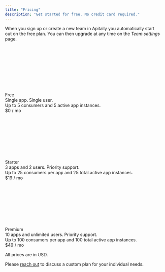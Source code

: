 ```yaml
---
title: "Pricing"
description: "Get started for free. No credit card required."
---
```


When you sign up or create a new team in Apitally you automatically start out on the free plan. You can then upgrade at any time on the _Team settings_ page.

<div className="not-prose ring-2 ring-transparent rounded-xl bg-white/50 border border-gray-100 shadow-gray-300/10 shadow-md overflow-hidden w-full">
  <div className="px-6 py-5 flex flex-row">
    <div>
      <svg
        className="h-8 w-8 bg-primary"
        style={{
          WebkitMaskImage:
            "url(https://mintlify.b-cdn.net/v6.4.0/duotone/feather.svg)",
          WebkitMaskRepeat: "no-repeat",
          WebkitMaskPosition: "center",
        }}
      />
    </div>
    <div className="ml-6">
      <div className="text-lg font-bold">Free</div>
      <div className="text-gray-600">Single app. Single user.</div>
      <div className="mt-2 text-xs text-gray-400">
        Up to 5 consumers and 5 active app instances.
      </div>
    </div>
    <div className="ml-auto whitespace-nowrap">
      <span className="text-2xl">$0</span>
      <span className="ml-1 text-sm text-gray-400">/ mo</span>
    </div>
  </div>
</div>

<div className="mt-4 not-prose ring-2 ring-transparent rounded-xl bg-white/50 border border-gray-100 shadow-gray-300/10 shadow-md overflow-hidden w-full">
  <div className="px-6 py-5 flex flex-row">
    <div>
      <svg
        className="h-8 w-8 bg-primary"
        style={{
          WebkitMaskImage:
            "url(https://mintlify.b-cdn.net/v6.4.0/duotone/rocket-launch.svg)",
          WebkitMaskRepeat: "no-repeat",
          WebkitMaskPosition: "center",
        }}
      />
    </div>
    <div className="ml-6">
      <div className="text-lg font-bold">Starter</div>
      <div className="text-gray-600">3 apps and 2 users. Priority support.</div>
      <div className="mt-2 text-xs text-gray-400">
        Up to 25 consumers per app and 25 total active app instances.
      </div>
    </div>
    <div className="ml-auto whitespace-nowrap">
      <span className="text-2xl">$19</span>
      <span className="ml-1 text-sm text-gray-400">/ mo</span>
    </div>
  </div>
</div>

<div className="mt-4 not-prose ring-2 ring-transparent rounded-xl bg-white/50 border border-gray-100 shadow-gray-300/10 shadow-md overflow-hidden w-full">
  <div className="px-6 py-5 flex flex-row">
    <div>
      <svg
        className="h-8 w-8 bg-primary"
        style={{
          WebkitMaskImage:
            "url(https://mintlify.b-cdn.net/v6.4.0/duotone/crown.svg)",
          WebkitMaskRepeat: "no-repeat",
          WebkitMaskPosition: "center",
        }}
      />
    </div>
    <div className="ml-6">
      <div className="text-lg font-bold">Premium</div>
      <div className="text-gray-600">
        10 apps and unlimited users. Priority support.
      </div>
      <div className="mt-2 text-xs text-gray-400">
        Up to 100 consumers per app and 100 total active app instances.
      </div>
    </div>
    <div className="ml-auto whitespace-nowrap">
      <span className="text-2xl">$49</span>
      <span className="ml-1 text-sm text-gray-400">/ mo</span>
    </div>
  </div>
</div>

<p className="text-right text-sm text-gray-400">All prices are in USD.</p>

Please <a href="mailto:sales@apitally.io">reach out</a> to discuss a custom plan for your individual needs.
